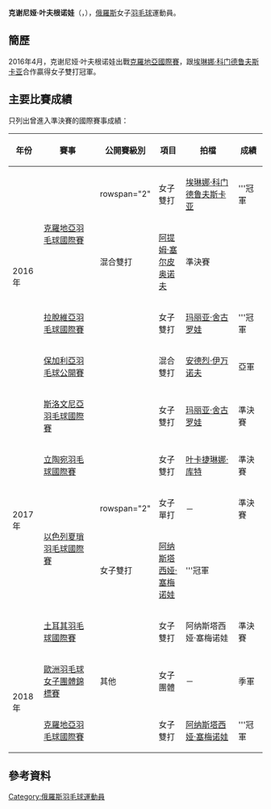 {{noteTA|G1=Badminton}}
{{Infobox 羽球選手
| playername              = 克谢尼娅·叶夫根诺娃<br/>{{lang|ru|Ксения Евгенова}}<br/><small>({{lang|en|Ksenia Evgenova}})</small>
| image                   = 
| size                    = 
| caption                 = 
| birth_name              = 
| date_of_birth           = {{birth_date_and_age|1996|4|19}}
| place_of_birth          = 
| height                  = 
| weight                  = 
| event                   = 女子單打、女子雙打、混合雙打
| country                 = {{RUS}}
| years_started           = 
| handedness              = 
| coach                   = 
| highest_ranking         = 第192位（女雙-[[玛丽亚·舍古罗娃|舍古罗娃]]）
| date_of_highest_ranking = 2016年8月18日<ref name="ranking">[http://bwfcontent.tournamentsoftware.com/ranking/player.aspx?id=11784&player=1189720 BWF World Ranking - Ranking of Ksenia EVGENOVA (64352)]{{en}}</ref>
| current_ranking         = 第263位（女單）<br/>第264位（女雙-[[玛丽亚·舍古罗娃|舍古罗娃]]）<br/>第401位<br/>（女雙-[[埃琳娜·科门德鲁夫斯卡亚|科门德鲁夫斯卡亚]]）<br/>第422位（混雙-[[安德烈·伊万诺夫|伊万诺夫]]）<br/>第713位<br/>（混雙-[[阿提姆·塞尔皮奥诺夫|塞尔皮奥诺夫]]）
| date_of_current_ranking = 2016年9月1日<ref>[http://bwfcontent.tournamentsoftware.com/ranking/category.aspx?id=11784&category=473 BWF World Ranking - BWF世界排名榜 (1/9/2016) - Women's singles]{{en}}</ref><ref>[http://bwfcontent.tournamentsoftware.com/ranking/category.aspx?id=11784&category=475 BWF World Ranking - BWF世界排名榜 (1/9/2016) - Women's doubles] {{Wayback|url=http://bwfcontent.tournamentsoftware.com/ranking/category.aspx?id=11784&category=475 |date=20170305002959 }}{{en}}</ref><ref>[http://bwfcontent.tournamentsoftware.com/ranking/category.aspx?id=11784&category=476 BWF World Ranking - BWF世界排名榜 (1/9/2016) - Mixed doubles] {{Wayback|url=http://bwfcontent.tournamentsoftware.com/ranking/category.aspx?id=11784&category=476 |date=20170305004629 }}{{en}}</ref>
| played                  = 47勝–33負（女單）<br/>39勝–28負（女雙）<br/>16勝–16負（混雙）
| titles                  = 
| bwf_profile             = D8C087D0-76F8-4B30-ADEC-8C494C10F551
| bwf_id                  = 64352
| updated                 = 2016年9月7日
}}
{{MedalTableTop}}
{{MedalSport | 女子[[羽毛球|羽毛球]]}}
{{MedalCountry | {{RUS}}}}
{{MedalCompetition | [[歐洲羽毛球男女子團體錦標賽|歐洲羽毛球男女子團體錦標賽]]}}
{{MedalBronze| [[2018年歐洲羽毛球女子團體錦標賽|2018年 喀山]] | 女子團體 }}
{{MedalBottom}}
'''克谢尼娅·叶夫根诺娃'''（{{lang-ru|'''Ксения Евгенова'''}}，{{bd|1996年|4月19日}}），[[俄羅斯|俄羅斯]]女子[[羽毛球|羽毛球]]運動員。

==簡歷==
2016年4月，克谢尼娅·叶夫根诺娃出戰[[2016年克羅地亞羽毛球國際賽|克羅地亞國際賽]]，跟[[埃琳娜·科门德鲁夫斯卡亚|埃琳娜·科门德鲁夫斯卡亚]]合作贏得女子雙打冠軍。

==主要比賽成績==
只列出曾進入準決賽的國際賽事成績：
{| class=wikitable style="text-align:center; font-size:small;" 
!width="50"|年份
!width="180"|賽事
!width="80"|公開賽級別
!width="60"|項目
!width="150"|拍檔
!width="50"|成績
|-
!rowspan="4"|2016年
|rowspan="2"|[[2016年克羅地亞羽毛球國際賽|克羅地亞羽毛球國際賽]]
|rowspan="2" {{BWFFS}}
|女子雙打
|[[埃琳娜·科门德鲁夫斯卡亚|埃琳娜·科门德鲁夫斯卡亚]]
|bgcolor="gold"|'''冠軍
|-
|混合雙打
|[[阿提姆·塞尔皮奥诺夫|阿提姆·塞尔皮奥诺夫]]
|bgcolor="#b8860b"|準決賽
|-
|[[2016年拉脫維亞羽毛球國際賽|拉脫維亞羽毛球國際賽]]
|{{BWFFS}}
|女子雙打
|[[玛丽亚·舍古罗娃|玛丽亚·舍古罗娃]]
|bgcolor="gold"|'''冠軍
|-
|[[2016年保加利亞羽毛球公開賽|保加利亞羽毛球公開賽]]
|{{BWFIS}}
|混合雙打
|[[安德烈·伊万诺夫|安德烈·伊万诺夫]]
|bgcolor="silver"|亞軍
|-
!rowspan="5"|2017年
|[[2017年斯洛文尼亞羽毛球國際賽|斯洛文尼亞羽毛球國際賽]]
|{{BWFIS}}
|女子雙打
|[[玛丽亚·舍古罗娃|玛丽亚·舍古罗娃]]
|bgcolor="#b8860b"|準決賽
|-
|[[2017年立陶宛羽毛球國際賽|立陶宛羽毛球國際賽]]
|{{BWFFS}}
|女子雙打
|[[叶卡捷琳娜·库特|叶卡捷琳娜·库特]]
|bgcolor="#b8860b"|準決賽
|-
|rowspan="2"|[[2017年以色列夏瑣羽毛球國際賽|以色列夏瑣羽毛球國際賽]]
|rowspan="2" {{BWFFS}}
|女子單打
|－
|bgcolor="#b8860b"|準決賽
|-
|女子雙打
|[[阿纳斯塔西娅·塞梅诺娃|阿纳斯塔西娅·塞梅诺娃]]
|bgcolor="gold"|'''冠軍
|-
|[[2017年土耳其羽毛球國際賽|土耳其羽毛球國際賽]]
|{{BWFIS}}
|女子雙打
|阿纳斯塔西娅·塞梅诺娃
|bgcolor="#b8860b"|準決賽
|-
!rowspan="2"|2018年
|[[2018年歐洲羽毛球女子團體錦標賽|歐洲羽毛球女子團體錦標賽]]
|其他
|女子團體
|－
|bgcolor="#b8860b"|季軍
|-
|[[2018年克羅地亞羽毛球國際賽|克羅地亞羽毛球國際賽]]
|{{BWFFS}}
|女子雙打
|[[阿纳斯塔西娅·塞梅诺娃|阿纳斯塔西娅·塞梅诺娃]]
|bgcolor="gold"|'''冠軍
|}
{{BWF賽事級別索引}}

== 參考資料 ==
{{Reflist}}

{{DEFAULTSORT:Evgenova, Ksenia}}
[[Category:俄羅斯羽毛球運動員|Category:俄羅斯羽毛球運動員]]